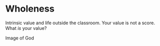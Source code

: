 # Wholeness

Intrinsic value and life outside the classroom. Your value is not a
score. What *is* your value?

Image of God
